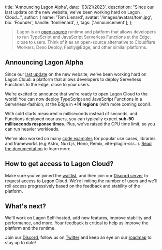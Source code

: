   title: 'Announcing Lagon Alpha',
  date: '03/21/2023',
  description: "Since our last update on the new website, we've been working hard on Lagon Cloud...",
  author: {
    name: 'Tom Lienard',
    avatar: '/images/avatars/tom.jpg',
    bio: 'Founder',
    handle: 'tomlienard',
  },
  tags: ['announcement'],
};

> Lagon is an [open-source](https://github.com/lagonapp/lagon) runtime and platform that allows developers to run TypeScript and JavaScript Serverless Functions at the Edge, close to users. Think of it as an open-source alternative to Cloudflare Workers, Deno Deploy, Fastly@Edge, and other similar platforms.

## Announcing Lagon Alpha

Since our [last update](/blog/unveiling-the-new-website) on the new website, we've been working hard on Lagon Cloud: a platform that allows developers to deploy Serverless Functions to the Edge, close to your users.

We're excited to announce that we're ready to open Lagon Cloud to the world! You can now deploy TypeScript and JavaScript Functions in a Serverless-fashion, at the Edge in **+14 regions** (with more coming soon!).

With cold starts measured in milliseconds instead of seconds, and Functions deployed near users, you can typically expect **sub-50 milliseconds response times**. Plus, we've raised the CPU time limit, so you can run heavier workloads.

We've also worked on many [code examples](https://github.com/lagonapp/lagon/tree/main/examples) for popular use cases, libraries and frameworks (e.g Astro, Nuxt.js, Hono, Remix, vite-plugin-ssr...). [Read the documentation](https://docs.lagon.app/get-started) to learn more.

## How to get access to Lagon Cloud?

Make sure you've joined the [waitlist](https://tally.so/r/n9q1Rp), and then join our [Discord server](https://discord.lagon.dev) to request access to Lagon Cloud. We're limiting the number of users and we'll roll access progressively based on the feedback and stability of the platform.

## What's next?

We'll work on Lagon Self-hosted, add new features, improve stability and performance, and more. Your feedback is critical to help us improve the platform and the runtime.

Join our [Discord](https://discord.lagon.dev), follow us on [Twitter](https://twitter.com/lagonapp) and keep an eye on our [roadmap](https://github.com/orgs/lagonapp/projects/1) to stay up to date!
